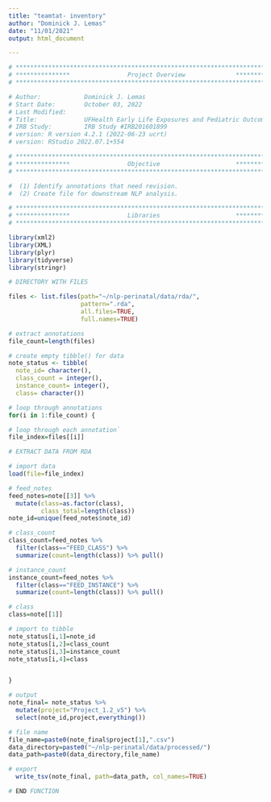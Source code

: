 ```yaml
---
title: "teamtat- inventory"
author: "Dominick J. Lemas"
date: "11/01/2021"
output: html_document

---
```


```r

# **************************************************************************** #
# ***************                Project Overview              *************** #
# **************************************************************************** #

# Author:            Dominick J. Lemas 
# Start Date:        October 03, 2022 
# Last Modified:      
# Title:             UFHealth Early Life Exposures and Pediatric Outcomes  
# IRB Study:         IRB Study #IRB201601899
# version: R version 4.2.1 (2022-06-23 ucrt) 
# version: RStudio 2022.07.1+554 

# **************************************************************************** #
# ***************                Objective                     *************** #
# **************************************************************************** #

#  (1) Identify annotations that need revision. 
#  (2) Create file for downstream NLP analysis. 

```


```r

# **************************************************************************** #
# ***************                Libraries                     *************** #
# **************************************************************************** #

library(xml2)
library(XML) 
library(plyr)
library(tidyverse)
library(stringr)

```

```r

# DIRECTORY WITH FILES

files <- list.files(path="~/nlp-perinatal/data/rda/", 
                    pattern=".rda", 
                    all.files=TRUE,
                    full.names=TRUE)

```

```r

# extract annotations
file_count=length(files)

# create empty tibble() for data
note_status <- tibble(
  note_id= character(),
  class_count = integer(),
  instance_count= integer(),
  class= character())

# loop through annotations
for(i in 1:file_count) {

# loop through each annotation`
file_index=files[[i]]

# EXTRACT DATA FROM RDA

# import data
load(file=file_index) 

# feed_notes
feed_notes=note[[3]] %>%
  mutate(class=as.factor(class),
         class_total=length(class))
note_id=unique(feed_notes$note_id)

# class_count
class_count=feed_notes %>%
  filter(class=="FEED_CLASS") %>%
  summarize(count=length(class)) %>% pull()

# instance_count
instance_count=feed_notes %>%
  filter(class=="FEED_INSTANCE") %>%
  summarize(count=length(class)) %>% pull()

# class
class=note[[1]]

# import to tibble
note_status[i,1]=note_id
note_status[i,2]=class_count
note_status[i,3]=instance_count 
note_status[i,4]=class


}

# output
note_final= note_status %>%
  mutate(project="Project_1.2_v5") %>%
  select(note_id,project,everything())

# file name
file_name=paste0(note_final$project[1],".csv")
data_directory=paste0("~/nlp-perinatal/data/processed/") 
data_path=paste0(data_directory,file_name)

# export
  write_tsv(note_final, path=data_path, col_names=TRUE)

# END FUNCTION
                              
```



